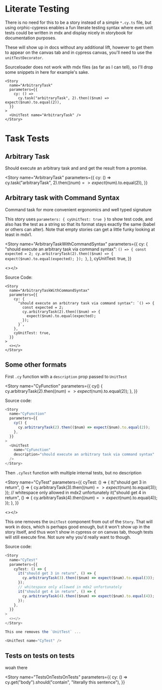 
<Meta id="cypressutils-tasks-and-literate-testing" />

# Literate Testing

There is no need for this to be a story instead of a simple `*.cy.ts` file,
but using orphic-cypress enables a fun literate testing syntax where even
unit tests could be written in mdx and display nicely in storybook for
documentation purposes.

These will show up in docs without any additional lift, however to get them
to appear on the canvas tab and in cypress canvas, you'll need to use the
`unitTestDecorator`.

Sourceloader does not work with mdx files (as far as I can tell), so I'll drop
some snippets in here for example's sake.

```tsx
<Story
  name="ArbitraryTask"
  parameters={{
    cy: () =>
      cy.task("arbitraryTask", 2).then(($num) => expect($num).to.equal(2)),
  }}
>
  <UnitTest name="ArbitraryTask" />
</Story>
```

# Task Tests

## Arbitrary Task

Should execute an arbitrary task and and get the result from a promise.

<Story
  name="ArbitraryTask"
  parameters={{
    cy: () =>
      cy.task("arbitraryTask", 2).then(($num) => expect($num).to.equal(2)),
  }}
>
  <UnitTest name="ArbitraryTask" description={false} />
</Story>

## Arbitrary task with Command Syntax

Command task for more convenient ergonomics and well typed signature

This story uses `parameters: { cyUnitTest: true }` to show test code, and
also has the test as a string so that its format stays exactly the same
(babel or others can alter). Note that empty stories can get a little
funky looking at least in mdx1.

<Story
  name="ArbitraryTaskWithCommandSyntax"
  parameters={{
    cy: {
      "should execute an arbitrary task via command syntax": `() => {
        const expected = 2;
        cy.arbitraryTask(2).then(($num) => {
          expect($num).to.equal(expected);
        });
      }`,
    },
    cyUnitTest: true,
  }}
>
  <></>
</Story>

Source Code:

```tsx
<Story
  name="ArbitraryTaskWithCommandSyntax"
  parameters={{
    cy: {
      "should execute an arbitrary task via command syntax": `() => {
        const expected = 2;
        cy.arbitraryTask(2).then(($num) => {
          expect($num).to.equal(expected);
        });
      }`,
    },
    cyUnitTest: true,
  }}
>
  <></>
</Story>
```

## Some other formats

First `.cy` function with a `description` prop passed to `UnitTest`

<Story
  name="CyFunction"
  parameters={{
    cy() {
      cy.arbitraryTask(2).then(($num) => expect($num).to.equal(2));
    },
  }}
>
  <UnitTest
    name="CyFunction"
    description="should execute an arbitrary task via command syntax"
  />
</Story>

Source code:

```ts
<Story
  name="CyFunction"
  parameters={{
    cy() {
      cy.arbitraryTask(2).then(($num) => expect($num).to.equal(2));
    },
  }}
>
  <UnitTest
    name="CyFunction"
    description="should execute an arbitrary task via command syntax"
  />
</Story>
```

Then `.cyTest` function with multiple internal tests, but no description

<Story
  name="CyTest"
  parameters={{
    cyTest: () => {
      it("should get 3 in return", () => {
        cy.arbitraryTask(3).then(($num) => expect($num).to.equal(3));
      });
      // whitespace only allowed in mdx2 unfortunately
      it("should get 4 in return", () => {
        cy.arbitraryTask(4).then(($num) => expect($num).to.equal(4));
      });
    },
  }}
>
  <></>
</Story>

This one removes the `UnitTest` component from out of the `Story`. That
will work in docs, which is perhaps good enough, but it won't show up
in the story itself, and thus won't show in cypress or on canvas tab,
though tests will still execute fine. Not sure why you'd really want
to though.

<UnitTest name="CyTest" />

Source code:

```ts
<Story
  name="CyTest"
  parameters={{
    cyTest: () => {
      it("should get 3 in return", () => {
        cy.arbitraryTask(3).then(($num) => expect($num).to.equal(3));
      });
      // whitespace only allowed in mdx2 unfortunately
      it("should get 4 in return", () => {
        cy.arbitraryTask(4).then(($num) => expect($num).to.equal(4));
      });
    },
  }}
>
  <></>
</Story>

This one removes the `UnitTest` ...

<UnitTest name="CyTest" />
```

## Tests on tests on tests

woah there

<Story
  name="TestsOnTestsOnTests"
  parameters={{
    cy: () => cy.get("body").should("contain", "literally this sentence"),
  }}
>
  <UnitTest name="TestsOnTestsOnTests" description={false} />
</Story>
